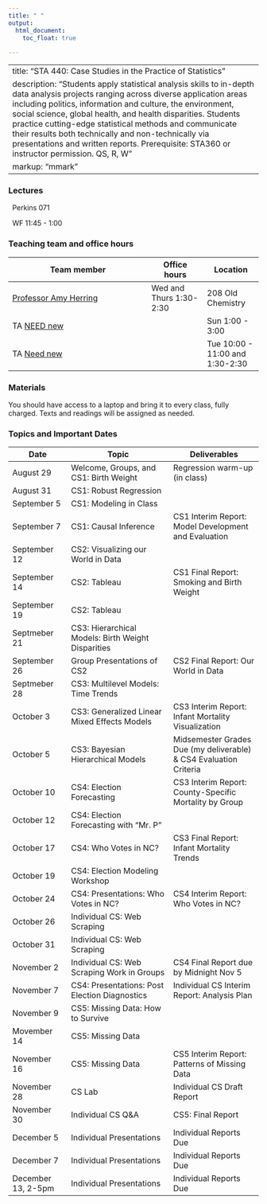 ```yaml
---
title: " "
output: 
  html_document:
    toc_float: true
  
---
```


---
title: "STA 440: Case Studies in the Practice of Statistics"
description: "Students apply statistical analysis skills to in-depth data analysis projects ranging across diverse application areas including politics, information and culture, the environment, social science, global health, and health disparities. Students practice cutting-edge statistical methods and communicate their results both technically and non-technically via presentations and written reports. Prerequisite: STA360 or instructor permission. QS, R, W"
markup: "mmark"
---


### Lectures

<font color="#6CA0DC"><i class="fas fa-university fa-lg"></i></font> &nbsp; Perkins 071 

<font color="#6CA0DC"><i class="fas fa-calendar-alt fa-lg"></i></font> &nbsp; WF 11:45 - 1:00


### Teaching team and office hours 

| Team member | Office hours | Location |
| ----------  | ----         | ---- |
| [Professor Amy Herring](https://stat.duke.edu/people/amy-h-herring)  <a href="mailto:amy.herring@duke.edu" title="email"><i class="fa fa-envelope"></i></a> &nbsp;  | Wed and Thurs 1:30-2:30 | 208 Old Chemistry |
TA [NEED new](https://www.linkedin.com/in/peter-hase-8092a6b9/) | <a href="mailto:peter.hase@duke.edu" title="email"><i class="fa fa-envelope"></i></a> &nbsp; <a href="https://github.com/peterbhase" title="GitHub"><i class="fa fa-github"></i></a> | Sun 1:00 - 3:00 | Old Chem 211A
TA [Need new](https://www.linkedin.com/in/walker-harrison-11a36b6b/) | <a href="mailto:walker.harrison@duke.edu" title="email"><i class="fa fa-envelope"></i></a> &nbsp; <a href="https://github.com/WalkerHarrison" title="GitHub"><i class="fa fa-github"></i></a> &nbsp; <a href="https://twitter.com/WalkWearsCrocs" title="Twitter"><i class="fa fa-twitter"></i></a> | Tue 10:00 - 11:00 and 1:30-2:30 | Old Chem 211A
 
                  


### Materials

You should have access to a laptop and bring it to every class, fully charged. Texts and readings will be assigned as needed.


### Topics and Important Dates
|Date           |Topic                      |Deliverables     |
| ----------    | -----------------         | --------------- |
| August 29     | Welcome, Groups, and CS1: Birth Weight        | Regression warm-up (in class)        |
| August 31     | CS1: Robust Regression    |                 |
| September 5   | CS1: Modeling in Class | |
| September 7   | CS1: Causal Inference | CS1 Interim Report: Model Development and Evaluation |
| September 12  | CS2: Visualizing our World in Data | |
| September 14  | CS2: Tableau | CS1 Final Report: Smoking and Birth Weight |
| September 19  | CS2: Tableau | |
| Septmeber 21  | CS3: Hierarchical Models: Birth Weight Disparities | |
| September 26  | Group Presentations of CS2 | CS2 Final Report: Our World in Data |
| Septmeber 28  | CS3: Multilevel Models: Time Trends | |
| October 3     | CS3: Generalized Linear Mixed Effects Models | CS3 Interim Report: Infant Mortality Visualization| 
| October 5     | CS3: Bayesian Hierarchical Models | Midsemester Grades Due (my deliverable)  & CS4 Evaluation Criteria |
| October 10    | CS4: Election Forecasting | CS3 Interim Report: County-Specific Mortality by Group|
| October 12    | CS4: Election Forecasting with "Mr. P" | |
| October 17    | CS4: Who Votes in NC? | CS3 Final Report: Infant Mortality Trends |
| October 19    | CS4: Election Modeling Workshop | |
| October 24    | CS4: Presentations: Who Votes in NC? | CS4 Interim Report: Who Votes in NC? |
| October 26    | Individual CS: Web Scraping | | 
| October 31    | Individual CS: Web Scraping | | CS4 Interim Report: Election Prediction Models |
| November 2    | Individual CS: Web Scraping Work in Groups | CS4 Final Report due by Midnight Nov 5|
| November 7    | CS4: Presentations: Post Election Diagnostics | Individual CS Interim Report: Analysis Plan  |
| November 9    | CS5: Missing Data: How to Survive | |
| Movember 14   | CS5: Missing Data | |
| November 16   | CS5: Missing Data | CS5 Interim Report: Patterns of Missing Data |
| November 28   | CS Lab | Individual CS Draft Report | 
| November 30   | Individual CS Q&A | CS5: Final Report |
| December 5    | Individual Presentations | Individual Reports Due |
| December 7    | Individual Presentations | Individual Reports Due |
| December 13, 2-5pm   | Individual Presentations | Individual Reports Due |

